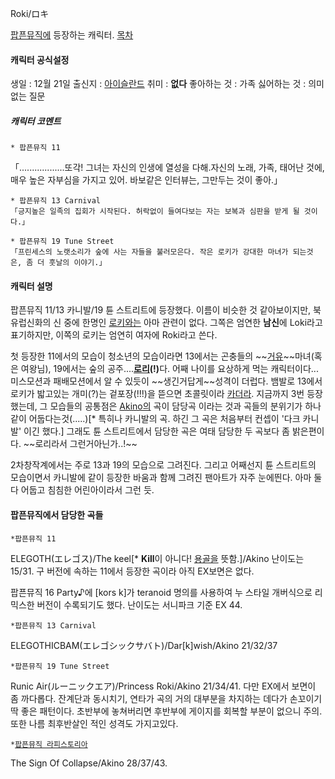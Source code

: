 Roki/ロキ

[[팝픈뮤직]]에 등장하는 캐릭터.
[[목차]]
==== 캐릭터 공식설정 ====
생일 : 12월 21일
출신지 : [[아이슬란드]]
취미 : '''없다'''
좋아하는 것 : 가족
싫어하는 것 : 의미없는 질문

===== 캐릭터 코멘트 =====
 * 팝픈뮤직 11
「..................또각! 
그녀는 자신의 인생에 열성을 다해.자신의 노래, 가족, 태어난 것에, 매우 높은 자부심을 가지고 있어. 바보같은 인터뷰는, 그만두는 것이 좋아.」

 * 팝픈뮤직 13 Carnival
 「긍지높은 일족의 집회가 시작된다. 허락없이 들여다보는 자는 보복과 심판을 받게 될 것이다.」

 * 팝픈뮤직 19 Tune Street
 「프린세스의 노랫소리가 숲에 사는 자들을 불러모은다. 작은 로키가 강대한 마녀가 되는것은, 좀 더 훗날의 이야기.」


==== 캐릭터 설명 ====

팝픈뮤직 11/13 카니발/19 튠 스트리트에 등장했다. 이름이 비슷한 것 같아보이지만, 북유럽신화의 신 중에 한명인 [[로키]]와는 아마 관련이 없다. 그쪽은 엄연한 '''남신'''에 Loki라고 표기하지만, 이쪽의 로키는 엄연히 여자에 Roki라고 쓴다.

첫 등장한 11에서의 모습이 청소년의 모습이라면 13에서는 곤충들의 ~~[[거유]]~~마녀(혹은 여왕님), 19에서는 숲의 공주....'''[[로리]](!)'''다. 어째 나이를 요상하게 먹는 캐릭터이다... 미스모션과 패배모션에서 알 수 있듯이 ~~생긴거답게~~성격이 더럽다. 뱀발로 13에서 로키가 밟고있는 개미(?)는 겉포장(!!!)을 뜯으면 초콜릿이라 [[카더라]]. 지금까지 3번 등장했는데, 그 모습들의 공통점은 [[Akino]]의 곡이 담당곡 이라는 것과 곡들의 분위기가 하나같이 어둡다는것(.....)[* 특히나 카니발의 곡. 하긴 그 곡은 처음부터 컨셉이 '다크 카니발' 이긴 했다.] 그래도 튠 스트리트에서 담당한 곡은 여태 담당한 두 곡보다 좀 밝은편이다. ~~로리라서 그런거아닌가..!~~

2차창작계에서는 주로 13과 19의 모습으로 그려진다. 그리고 어째선지 튠 스트리트의 모습이면서 카니발에 같이 등장한 바움과 함께 그려진 팬아트가 자주 눈에띈다. 아마 둘다 어둡고 침침한 어린아이라서 그런 듯.

==== 팝픈뮤직에서 담당한 곡들 ====

 *팝픈뮤직 11
ELEGOTH(エレゴス)/The keel[* '''Kill'''이 아니다! [[용골]]을 뜻함.]/Akino
난이도는 15/31. 구 버전에 속하는 11에서 등장한 곡이라 아직 EX보면은 없다.

{{{#!html
<iframe width="560" height="315" src="//www.youtube.com/embed/to8oLgBULMQ" frameborder="0" allowfullscreen></iframe>
}}}

팝픈뮤직 16 Party♪에 [kors k]가 teranoid 명의를 사용하여 누 스타일 개버식으로 리믹스한 버전이 수록되기도 했다. 난이도는 서니파크 기준 EX 44.

 *팝픈뮤직 13 Carnival
ELEGOTHICBAM(エレゴシックサバト)/Dar[k]wish/Akino
21/32/37

 *팝픈뮤직 19 Tune Street
{{{#!html
<iframe width="420" height="315" src="//www.youtube.com/embed/D1uhQuY1rSM" frameborder="0" allowfullscreen></iframe>
}}}
Runic Air(ルーニックエア)/Princess Roki/Akino
21/34/41. 다만 EX에서 보면이 좀 까다롭다. 잔계단과 동시치기, 연타가 곡의 거의 대부분을 차지하는 데다가 손꼬이기 딱 좋은 패턴이다. 초반부에 놓쳐버리면 후반부에 게이지를 회복할 부분이 없으니 주의. 또한 나름 최후반살인 적인 성격도 가지고있다.

 *[[팝픈뮤직 라피스토리아]]

The Sign Of Collapse/Akino
28/37/43.
